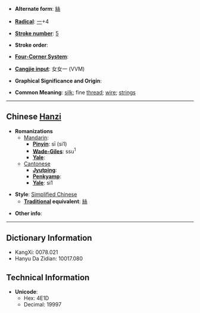 * '''Alternate form''': [[絲]]

* '''[[Wiktionary:Chinese radical index| Radical]]''': [[Wiktionary:Chinese radical index 一|一]]+4

* '''[[Wiktionary:Chinese total strokes index|Stroke number]]''': [[Wiktionary:Chinese total strokes index 5|5]]

* '''Stroke order''': 

* '''[[Wiktionary:Chinese four corner index|Four-Corner System]]''': 

* '''[[Wiktionary:Chinese Cangjie index|Cangjie input]]''': 女女一 (VVM)

* '''Graphical Significance and Origin''': 

* '''Common Meaning''': [[silk]]; fine [[thread]]; [[wire]]; [[string]]s

----

== Chinese [[Hanzi]] ==

* '''Romanizations'''
** [[Mandarin]]:
*** '''[[Pinyin]]''': sī (si1)
*** '''[[Wade-Giles]]''': ssu<sup>1</sup>
*** '''[[Yale]]''': 
**[[Cantonese]]
***'''[[Jyutping]]''':
***'''[[Penkyamp]]''': 
***'''[[Yale]]''': si1

* '''Style''': [[Simplified Chinese]] 
** '''[[Traditional Chinese|Traditional]] equivalent''': [[絲]]

* '''Other info''': 

----

== Dictionary Information ==

* KangXi: 0078.021
* Hanyu Da Zidian: 10017.080

== Technical Information ==

* '''Unicode''':
** Hex: 4E1D
** Decimal: 19997